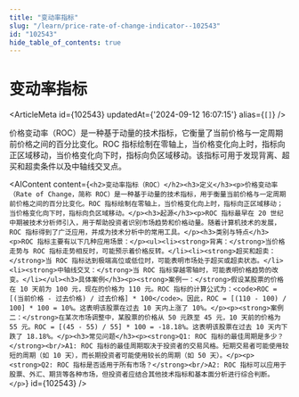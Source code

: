 ```yaml
---
title: "变动率指标"
slug: "/learn/price-rate-of-change-indicator--102543"
id: "102543"
hide_table_of_contents: true
---
```



# 变动率指标

<ArticleMeta id={102543} updatedAt={'2024-09-12 16:07:15'} alias={`[]`} />
<div className='border-solid border-b border-t-0 my-4 border-[var(--ifm-color-gray-300)]' />

价格变动率（ROC）是一种基于动量的技术指标，它衡量了当前价格与一定周期前价格之间的百分比变化。ROC 指标绘制在零轴上，当价格变化向上时，指标向正区域移动，当价格变化向下时，指标向负区域移动。该指标可用于发现背离、超买和超卖条件以及中轴线交叉点。

<AIContent content={`<h2>变动率指标（ROC）</h2><h3>定义</h3><p>价格变动率（Rate of Change，简称 ROC）是一种基于动量的技术指标，用于衡量当前价格与一定周期前价格之间的百分比变化。ROC 指标绘制在零轴上，当价格变化向上时，指标向正区域移动；当价格变化向下时，指标向负区域移动。</p><h3>起源</h3><p>ROC 指标最早在 20 世纪中期被技术分析师引入，用于帮助投资者识别市场趋势和价格动量。随着计算机技术的发展，ROC 指标得到了广泛应用，并成为技术分析中的常用工具。</p><h3>类别与特点</h3><p>ROC 指标主要有以下几种应用场景：</p><ul><li><strong>背离：</strong>当价格走势与 ROC 指标走势相反时，可能预示着价格反转。</li><li><strong>超买和超卖：</strong>当 ROC 指标达到极端高位或低位时，可能表明市场处于超买或超卖状态。</li><li><strong>中轴线交叉：</strong>当 ROC 指标穿越零轴时，可能表明价格趋势的改变。</li></ul><h3>具体案例</h3><p><strong>案例一：</strong>假设某股票的价格在 10 天前为 100 元，现在的价格为 110 元。ROC 指标的计算公式为：<code>ROC = [(当前价格 - 过去价格) / 过去价格] * 100</code>。因此，ROC = [(110 - 100) / 100] * 100 = 10%。这表明该股票在过去 10 天内上涨了 10%。</p><p><strong>案例二：</strong>在某次市场调整中，某股票的价格从 50 元跌至 45 元，10 天前的价格为 55 元。ROC = [(45 - 55) / 55] * 100 = -18.18%。这表明该股票在过去 10 天内下跌了 18.18%。</p><h3>常见问题</h3><p><strong>Q1: ROC 指标的最佳周期是多少？</strong><br/>A1: ROC 指标的最佳周期取决于投资者的交易风格。短期交易者可能使用较短的周期（如 10 天），而长期投资者可能使用较长的周期（如 50 天）。</p><p><strong>Q2: ROC 指标是否适用于所有市场？</strong><br/>A2: ROC 指标可以应用于股票、外汇、期货等各种市场，但投资者应结合其他技术指标和基本面分析进行综合判断。</p>`} id={102543} />
